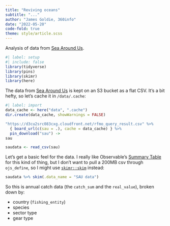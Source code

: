 ```yaml
---
title: "Reviving oceans"
subtitle: "..."
author: "James Goldie, 360info"
date: "2022-05-20"
code-fold: true
theme: style/article.scss
---
```


Analysis of data from [Sea Around Us](https://www.seaaroundus.org).

```r
#| label: setup
#| include: false
library(tidyverse)
library(pins)
library(skimr)
library(here)
```

The data from [Sea Around Us](https://github.com/UBC-CIC/Sea-Around-Us) is kept on an S3 bucket as a flat CSV. It's a bit hefty, so let's cache it in `/data/.cache`:

```r
#| label: import
data_cache <- here("data", ".cache")
dir.create(data_cache, showWarnings = FALSE)

"https://d3cu2src083cxg.cloudfront.net/rfmo_query_result.csv" %>%
  { board_url(c(sau = .), cache = data_cache) } %>%
  pin_download("sau") ->
sau

saudata <- read_csv(sau)
```

Let's get a basic feel for the data. I really like Observable's [Summary Table](https://observablehq.com/@observablehq/summary-table) for this kind of thing, but I don't want to pull a 200MB csv through `ojs_define`, so I might use [`skimr::skim`](https://docs.ropensci.org/skimr/reference/skim.html) instead:

```r
saudata %>% skim(.data_name = "SAU data")
```

So this is annual catch data (the `catch_sum` and the `real_value`), broken down by:

* country (`fishing_entity`)
* species
* sector type
* gear type




